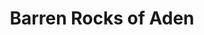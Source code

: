---
title: Barren Rocks of Aden
publish: true
tuneMeta:
    type:
        - session
    relatedLinks:
        - link:
            url: https://tunearch.org/wiki/Barren_Rocks_of_Aden_(The)
            text: Traditional Tune Archive
tuneVideo:
    - video: 
        title: Barren Rocks of Aden
        src: /tunes/barren-rocks-of-aden/barren-rocks-of-aden.mp4
---